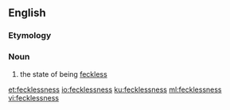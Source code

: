 ==English==
===Etymology===
{{suffix|feckless|ness|lang=en}}

===Noun===
{{en-noun|-}}

# the state of being [[feckless]]

[[et:fecklessness]]
[[io:fecklessness]]
[[ku:fecklessness]]
[[ml:fecklessness]]
[[vi:fecklessness]]